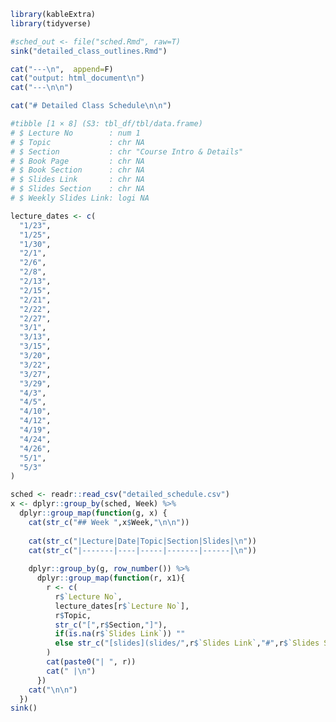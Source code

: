 ```r
library(kableExtra)
library(tidyverse)

#sched_out <- file("sched.Rmd", raw=T)
sink("detailed_class_outlines.Rmd")

cat("---\n",  append=F)
cat("output: html_document\n")
cat("---\n\n")

cat("# Detailed Class Schedule\n\n")

#tibble [1 × 8] (S3: tbl_df/tbl/data.frame)
# $ Lecture No        : num 1
# $ Topic             : chr NA
# $ Section           : chr "Course Intro & Details"
# $ Book Page         : chr NA
# $ Book Section      : chr NA
# $ Slides Link       : chr NA
# $ Slides Section    : chr NA
# $ Weekly Slides Link: logi NA

lecture_dates <- c(
  "1/23",
  "1/25",
  "1/30",
  "2/1",
  "2/6",
  "2/8",
  "2/13",
  "2/15",
  "2/21",
  "2/22",
  "2/27",
  "3/1",
  "3/13",
  "3/15",
  "3/20",
  "3/22",
  "3/27",
  "3/29",
  "4/3",
  "4/5",
  "4/10",
  "4/12",
  "4/19",
  "4/24",
  "4/26",
  "5/1",
  "5/3"
)

sched <- readr::read_csv("detailed_schedule.csv")
x <- dplyr::group_by(sched, Week) %>%
  dplyr::group_map(function(g, x) {
    cat(str_c("## Week ",x$Week,"\n\n"))
    
    cat(str_c("|Lecture|Date|Topic|Section|Slides|\n"))
    cat(str_c("|-------|----|-----|-------|------|\n"))
    
    dplyr::group_by(g, row_number()) %>%
      dplyr::group_map(function(r, x1){
        r <- c(
          r$`Lecture No`,
          lecture_dates[r$`Lecture No`],
          r$Topic,
          str_c("[",r$Section,"]"),
          if(is.na(r$`Slides Link`)) ""
          else str_c("[slides](slides/",r$`Slides Link`,"#",r$`Slides Section`,")")
        )
        cat(paste0("| ", r))
        cat(" |\n")
      })
    cat("\n\n")
  })
sink()

```
